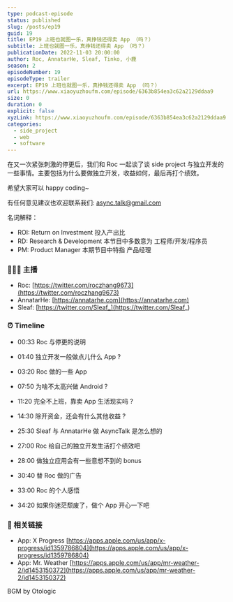 ```yaml
---
type: podcast-episode
status: published
slug: /posts/ep19
guid: 19
title: EP19 上班也就图一乐，真挣钱还得卖 App （吗？）
subtitle: 上班也就图一乐，真挣钱还得卖 App （吗？）
publicationDate: 2022-11-03 20:00:00
author: Roc, AnnatarHe, Sleaf, Tinko, 小鹿
season: 2
episodeNumber: 19
episodeType: trailer
excerpt: EP19 上班也就图一乐，真挣钱还得卖 App （吗？）
url: https://www.xiaoyuzhoufm.com/episode/6363b854ea3c62a2129ddaa9
size: 0
duration: 0
explicit: false
xyzLink: https://www.xiaoyuzhoufm.com/episode/6363b854ea3c62a2129ddaa9
categories:
  - side_project
  - web
  - software
---
```


在又一次紧张刺激的停更后，我们和 Roc 一起谈了谈 side project 与独立开发的一些事情。主要包括为什么要做独立开发，收益如何，最后再打个绩效。

希望大家可以 happy coding~

有任何意见建议也欢迎联系我们: async.talk@gmail.com

名词解释：

- ROI: Return on Investment 投入产出比
- RD: Research & Development 本节目中多数意为 工程师/开发/程序员
- PM: Product Manager 本期节目中特指 产品经理


### 👨‍👨‍👦 主播

- Roc: [https://twitter.com/roczhang9673](https://twitter.com/roczhang9673)
- AnnatarHe: [https://annatarhe.com](https://annatarhe.com)
- Sleaf: [https://twitter.com/Sleaf_](https://twitter.com/Sleaf_)


### ⏰ Timeline

- 00:33 Roc 与停更的说明

- 01:40 独立开发一般做点儿什么 App ?
- 03:20 Roc 做的一些 App
- 07:50 为啥不太高兴做 Android ?
- 11:20 完全不上班，靠卖 App 生活现实吗 ?
- 14:30 除开资金，还会有什么其他收益 ?
- 25:30 Sleaf 与 AnnatarHe 做 AsyncTalk 是怎么想的
- 27:00 Roc 给自己的独立开发生活打个绩效吧
- 28:00 做独立应用会有一些意想不到的 bonus
- 30:40 替 Roc 做的广告
- 33:00 Roc 的个人感悟
- 34:20 如果你迷茫颓废了，做个 App 开心一下吧

### 🔗  相关链接

- App: X Progress [https://apps.apple.com/us/app/x-progress/id1359786804](https://apps.apple.com/us/app/x-progress/id1359786804)
- App: Mr. Weather [https://apps.apple.com/us/app/mr-weather-2/id1453150372](https://apps.apple.com/us/app/mr-weather-2/id1453150372)




BGM by Otologic
